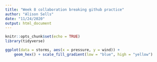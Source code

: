 ```yaml
---
title: "Week 8 collaboration breaking github practice"
author: "Alison Sells"
date: "11/24/2020"
output: html_document
---
```


```r
knitr::opts_chunk$set(echo = TRUE)
library(tidyverse)
```

```r
ggplot(data = storms, aes(x = pressure, y = wind)) +
	geom_hex() + scale_fill_gradient(low = "blue", high = "yellow")
```

